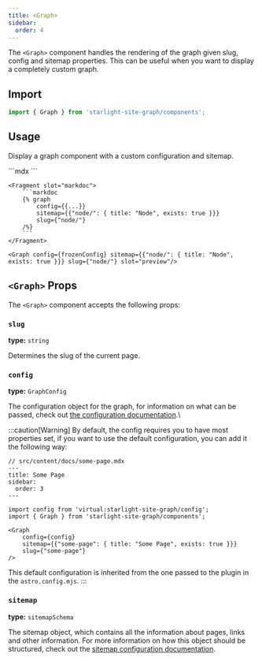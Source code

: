 ```yaml
---
title: <Graph>
sidebar:
  order: 4
---
```




The `<Graph>` component handles the rendering of the graph given slug, config and sitemap properties.
This can be useful when you want to display a completely custom graph.

## Import
```jsx
import { Graph } from 'starlight-site-graph/components';
```

## Usage
Display a graph component with a custom configuration and sitemap.

<Preview>
	```mdx
	<Graph
		config={{...}}
		sitemap={{"node/": { title: "Node", exists: true }}}
		slug={"node/"}
	/>
	```

	<Fragment slot="markdoc">
		```markdoc
		{% graph
			config={{...}}
			sitemap={{"node/": { title: "Node", exists: true }}}
			slug={"node/"}
		/%}
		```
	</Fragment>

	<Graph config={frozenConfig} sitemap={{"node/": { title: "Node", exists: true }}} slug={"node/"} slot="preview"/>
</Preview>

## `<Graph>` Props

The `<Graph>` component accepts the following props:

### `slug`
**type:** `string`

Determines the slug of the current page.

### `config`
**type:** `GraphConfig`

The configuration object for the graph, for information on what can be passed, check out [the configuration documentation](/starlight-site-graph/configuration/graph/).\

:::caution[Warning]
By default, the config requires you to have most properties set, if you want to use the default configuration, you can add it the following way:
```mdx
// src/content/docs/some-page.mdx
---
title: Some Page
sidebar:
  order: 3
---

import config from 'virtual:starlight-site-graph/config';
import { Graph } from 'starlight-site-graph/components';

<Graph
	config={config}
	sitemap={{"some-page": { title: "Some Page", exists: true }}}
	slug={"some-page"}
/>
```

This default configuration is inherited from the one passed to the plugin in the `astro.config.mjs`.
:::

### `sitemap`
**type:** `sitemapSchema`

The sitemap object, which contains all the information about pages, links and other information.
For more information on how this object should be structured, check out the [sitemap configuration documentation](/starlight-site-graph/configuration/sitemap/).
